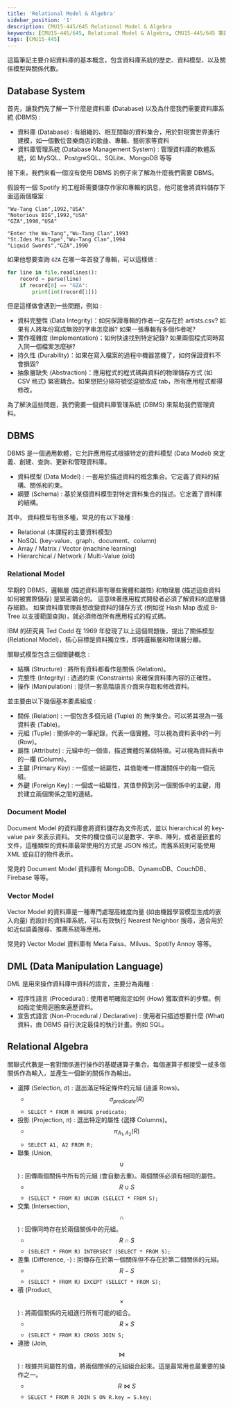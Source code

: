 ```yaml
---
title: 'Relational Model & Algebra'
sidebar_position: '1'
description: CMU15-445/645 Relational Model & Algebra
keywords: [CMU15-445/645, Relational Model & Algebra, CMU15-445/645 筆記]
tags: [CMU15-445]
---
```


<head>
  <title>CMU 15-445 Relational Model & Algebra</title>
</head>

這篇筆記主要介紹資料庫的基本概念，包含資料庫系統的歷史、資料模型、以及關係模型與關係代數。

## Database System

首先，讓我們先了解一下什麼是資料庫 (Database) 以及為什麼我們需要資料庫系統 (DBMS) :

- 資料庫 (Database) : 有組織的、相互關聯的資料集合，用於對現實世界進行建模，如一個數位音樂商店的歌曲、專輯、藝術家等資料
- 資料庫管理系統 (Database Management System) : 管理資料庫的軟體系統，如 MySQL、PostgreSQL、SQLite、MongoDB 等等

接下來，我們來看一個沒有使用 DBMS 的例子來了解為什麼我們需要 DBMS。

假設有一個 Spotify 的工程師需要儲存作家和專輯的訊息，他可能會將資料儲存下面這兩個檔案 :

```csv title="artists.csv"
"Wu-Tang Clan",1992,"USA"
"Notorious BIG",1992,"USA"
"GZA",1990,"USA"
```

```csv title="albums.csv"
"Enter the Wu-Tang","Wu-Tang Clan",1993
"St.Ides Mix Tape","Wu-Tang Clan",1994
"Liquid Swords","GZA",1990
```

如果他想要查詢 `GZA` 在哪一年首發了專輯，可以這樣做 :

```python
for line in file.readlines():
    record = parse(line)
    if record[0] == "GZA":
        print(int(record[1]))
```

但是這樣做會遇到一些問題，例如 :

- 資料完整性 (Data Integrity)：如何保證專輯的作者一定存在於 artists.csv? 如果有人將年份寫成無效的字串怎麼辦? 如果一張專輯有多個作者呢?
- 實作複雜度 (Implementation)：如何快速找到特定紀錄? 如果兩個程式同時寫入同一個檔案怎麼辦?
- 持久性 (Durability)：如果在寫入檔案的過程中機器當機了，如何保證資料不會損毀?
- 抽象層缺失 (Abstraction)：應用程式的程式碼與資料的物理儲存方式 (如 CSV 格式) 緊密耦合。如果想把分隔符號從逗號改成 tab，所有應用程式都得修改。

為了解決這些問題，我們需要一個資料庫管理系統 (DBMS) 來幫助我們管理資料。

## DBMS

DBMS 是一個通用軟體，它允許應用程式根據特定的資料模型 (Data Model) 來定義、創建、查詢、更新和管理資料庫。

- 資料模型 (Data Model) : 一套用於描述資料的概念集合。它定義了資料的結構、關係和約束。
- 綱要 (Schema) : 基於某個資料模型對特定資料集合的描述。它定義了資料庫的結構。

其中， 資料模型有很多種，常見的有以下幾種 :

- Relational (本課程的主要資料模型)
- NoSQL (key-value、graph、document、column)
- Array / Matrix / Vector (machine learning)
- Hierarchical / Network / Multi-Value (old)

### Relational Model

早期的 DBMS，邏輯層 (描述資料庫有哪些實體和屬性) 和物理層 (描述這些資料如何被實際儲存) 是緊密耦合的。
這意味著應用程式開發者必須了解資料的底層儲存細節。
如果資料庫管理員想改變資料的儲存方式 (例如從 Hash Map 改成 B-Tree 以支援範圍查詢)，就必須修改所有應用程式的程式碼。

IBM 的研究員 Ted Codd 在 1969 年發現了以上這個問題後，提出了關係模型 (Relational Model)，核心目標是資料獨立性，即將邏輯層和物理層分離。

關聯式模型包含三個關鍵概念 :

- 結構 (Structure) : 將所有資料都看作是關係 (Relation)。
- 完整性 (Integrity) : 透過約束 (Constraints) 來確保資料庫內容的正確性。
- 操作 (Manipulation) : 提供一套高階語言介面來存取和修改資料。

並主要由以下幾個基本要素組成 :

- 關係 (Relation) : 一個包含多個元組 (Tuple) 的 無序集合。可以將其視為一張資料表 (Table)。
- 元組 (Tuple) : 關係中的一筆紀錄，代表一個實體。可以視為資料表中的一列 (Row)。
- 屬性 (Attribute) : 元組中的一個值，描述實體的某個特徵。可以視為資料表中的一欄 (Column)。
- 主鍵 (Primary Key) : 一個或一組屬性，其值能唯一標識關係中的每一個元組。
- 外鍵 (Foreign Key) : 一個或一組屬性，其值參照到另一個關係中的主鍵，用於建立兩個關係之間的連結。

### Document Model

Document Model 的資料庫會將資料儲存為文件形式，並以 hierarchical 的 key-value pair 來表示資料。
文件的欄位值可以是數字、字串、陣列，或者是嵌套的文件，這種類型的資料庫最常使用的方式是 JSON 格式，而舊系統則可能使用 XML 或自訂的物件表示。

常見的 Document Model 資料庫有 MongoDB、DynamoDB、CouchDB、Firebase 等等。

<ImageModal src="/img/cmu15-445/c01/image-1.png" caption="Document Model Example" />

### Vector Model

Vector Model 的資料庫是一種專門處理高維度向量 (如由機器學習模型生成的嵌入向量) 而設計的資料庫系統，可以有效執行 Nearest Neighbor 搜尋，適合用於如近似語義搜尋、推薦系統等應用。

常見的 Vector Model 資料庫有 Meta Faiss、Milvus、Spotify Annoy 等等。

<ImageModal src="/img/cmu15-445/c01/image-2.png" caption="Vector Model Example" />

## DML (Data Manipulation Language)

DML 是用來操作資料庫中資料的語言，主要分為兩種 :

- 程序性語言 (Procedural) : 使用者明確指定如何 (How) 獲取資料的步驟。例如指定使用迴圈來遍歷資料。
- 宣告式語言 (Non-Procedural / Declarative) : 使用者只描述想要什麼 (What) 資料，由 DBMS 自行決定最佳的執行計畫。例如 SQL。

## Relational Algebra

關聯式代數是一套對關係進行操作的基礎運算子集合。每個運算子都接受一或多個關係作為輸入，並產生一個新的關係作為輸出。

- 選擇 (Selection, $\sigma$) : 選出滿足特定條件的元組 (過濾 Rows)。
  - $$\sigma_{predicate}(R)$$
  - `SELECT * FROM R WHERE predicate;`
- 投影 (Projection, $\pi$) : 選出特定的屬性 (選擇 Columns)。
  - $$\pi_{A_1,A_2}(R)$$
  - `SELECT A1, A2 FROM R;`
- 聯集 (Union, $$\cup$$) : 回傳兩個關係中所有的元組 (會自動去重)。兩個關係必須有相同的屬性。
  - $$R \cup S$$
  - `(SELECT * FROM R) UNION (SELECT * FROM S);`
- 交集 (Intersection, $$\cap$$) : 回傳同時存在於兩個關係中的元組。
  - $$R \cap S$$
  - `(SELECT * FROM R) INTERSECT (SELECT * FROM S);`
- 差集 (Difference, -) : 回傳存在於第一個關係但不存在於第二個關係的元組。
  - $$R - S$$
  - `(SELECT * FROM R) EXCEPT (SELECT * FROM S);`
- 積 (Product, $$\times$$) : 將兩個關係的元組進行所有可能的組合。
  - $$R \times S$$
  - `(SELECT * FROM R) CROSS JOIN S;`
- 連接 (Join, $$\bowtie$$) : 根據共同屬性的值，將兩個關係的元組組合起來。這是最常用也最重要的操作之一。
  - $$R \bowtie S$$
  - `SELECT * FROM R JOIN S ON R.key = S.key;`
